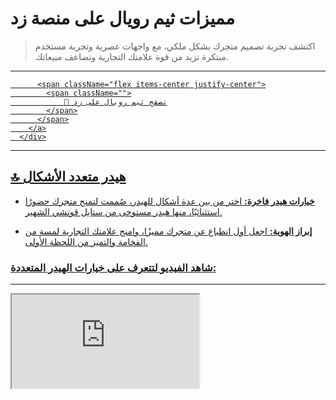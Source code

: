 # مميزات ثيم رويال على منصة زد

> اكتشف تجربة تصميم متجرك بشكل ملكي، مع واجهات عصرية وتجربة مستخدم مبتكرة تزيد من قوة علامتك التجارية وتضاعف مبيعاتك.

---

<div className="subtitle mt-6 bg-black hover:bg-yellow-500 text-white font-bold py-4 px-8 rounded-lg transition duration-300 ease-in-out transform bg-green-500 hover:-translate-y-1 hover:scale-110">
        <a href="https://4ydnbg.zid.store/" target="_blank" rel="noopener noreferrer" className="flex items-center gap-1 justify-center">

          <span className="flex items-center justify-center">
            <span className="">
                🚀 تصفح ثيم رويال على زد
            </span>
          </span>
        </a>
      </div>

---

## 🔝 هيدر متعدد الأشكال

* **خيارات هيدر فاخرة:**
  اختر من بين عدة أشكال للهيدر، صُممت لتمنح متجرك حضورًا استثنائيًا، منها هيدر مستوحى من ستايل قوتشي الشهير. 
  

* **إبراز الهوية:**
  اجعل أول انطباع عن متجرك مميزًا، وامنح علامتك التجارية لمسة من الفخامة والتميز من اللحظة الأولى.


### شاهد الفيديو لتتعرف على خيارات الهيدر المتعددة:
---
<iframe
     className="aspect-video w-full"
      src="https://www.youtube.com/embed/2w-KYuUGv2c?si=hyHKCD9cPlhd9tO1"
      allow="accelerometer; autoplay; clipboard-write; encrypted-media; gyroscope; picture-in-picture"
      allowFullScreen
    />


---

## 🛒 بطاقات المنتجات الذكية

* **تصميم أنيق وجذاب:**
  بطاقة المنتج تم تطويرها لإبراز منتجاتك بأفضل صورة ممكنة مع خيارات تخصيص دقيقة لحجم الصور والألوان والتخطيط. 

* **معاينة سريعة:**
  تمتع بخاصية المعاينة السريعة التي تتيح للعملاء تصفح تفاصيل المنتج بدون مغادرة الصفحة، مما يسرع عملية الشراء ويزيد التحويلات.

* **معاينة الألوان:**
  استعرض كل ألوان المنتج مباشرةً من بطاقة المنتج، ليحصل العميل على تصور كامل دون الحاجة لزيارة صفحة المنتج.

* **سلايدر صور متعدد:**
  عرض المزيد من صور المنتج بسهولة وسرعة من البطاقة نفسها.

* **موجز السلة الفوري:**
  إشعار تلقائي يظهر عند إضافة منتجات جديدة للسلة أو عند تحديثها، مما يمنح العميل شعورًا بالثقة والتحكم أثناء التسوق.

* **بحث متطور في كل مكان:**
  ابحث عن المنتجات من أي صفحة في المتجر دون انقطاع تجربة التصفح.


### شاهد الفيديو لتتعرف على بطاقات المنتجات الذكية:
---

<iframe
     className="aspect-video w-full"
      src="    https://www.youtube.com/embed/b9frLRdkii0?si=m6Cjmof0-wgtmeRC"
      allow="accelerometer; autoplay; clipboard-write; encrypted-media; gyroscope; picture-in-picture"
      allowFullScreen
/>

---

## 🗂️ صفحة التصنيفات المتطورة

* **تحكم كامل في شبكة العرض:**
  اختر كيف يتم عرض المنتجات في التصنيفات (من ٣ إلى ٥ منتجات في الصف الواحد) حسب طبيعة متجرك وموسم العروض.

* **إضافة بانر ووصف وتصنيفات فرعية:**
  عزز صفحات التصنيف ببنرات تسويقية ووصف جذاب وتصنيفات فرعية لسهولة التصفح.

---

## 🏷️ صفحة المنتج المميزة

* **تفاصيل واضحة وخيارات ذكية:**
  عرض خيارات الألوان لكل منتج مع صور حية، مع توضيح المنتجات غير المتوفرة بدون الحاجة للنقر عليها.

* **منتجات شاهدتها مؤخرًا:**
  سلايدر خاص يعرض للعميل المنتجات التي شاهدها خلال تصفحه، لتحفيزه على الشراء أو العودة لمنتجات أعجبته سابقًا.

* **صور بجودة عالية للحاسوب:**
  تجربة عرض صور احترافية وواضحة للمنتجات على شاشات الكمبيوتر.


### شاهد الفيديو لتتعرف على صفحة المنتج المميزة:

---

<iframe
     className="aspect-video w-full"
      src="https://www.youtube.com/embed/xDJYkHsKAIg?si=VLVsjHHSNFLbEcw5"
      allow="accelerometer; autoplay; clipboard-write; encrypted-media; gyroscope; picture-in-picture"
      allowFullScreen
    />

---

## 🏠 عناصر رئيسية مرنة للصفحة الرئيسية

* **تحكم في كل التفاصيل:**
  صمم صفحتك الرئيسية بالشكل الذي يعكس هويتك، تحكم في أماكن النصوص، ألوان وأشكال الأزرار، وغير ذلك لكل جهاز على حدة. <img src="path-to-homepage-elements.jpg" alt="عناصر الصفحة الرئيسية" />

---

## 🚀 مميزات إضافية لا تجدها إلا في رويال

* **شاشة بداية مذهلة:**
  شاشة ترحيب مميزة تظهر عند تحميل المتجر لأول مرة، تضيف لمسة احترافية وتبرز البراند بقوة.

* **تحكم كامل في الخطوط:**
  اختر من أكثر من 20 خط عربي احترافي لجعل متجرك يتفرد بهويته البصرية.

* **تطبيق ويب تفاعلي:**
  بإمكان عملائك إضافة متجرك إلى الشاشة الرئيسية على هواتفهم أو أجهزتهم وكأنه تطبيق أصلي، مما يسهل عليهم الوصول السريع للمتجر ويزيد من ولاء العملاء.

---

### ✨ اجعل متجرك يتحدث عنك…

**ثيم رويال هو خيارك الأمثل لمن يبحث عن التميز وسهولة الإدارة وتجربة مستخدم تُترجم إلى مبيعات حقيقية.**





